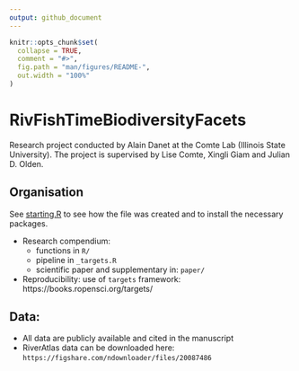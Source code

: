 ```yaml
---
output: github_document
---
```


<!-- README.md is generated from README.Rmd. Please edit that file -->

```r
knitr::opts_chunk$set(
  collapse = TRUE,
  comment = "#>",
  fig.path = "man/figures/README-",
  out.width = "100%"
)
```

# RivFishTimeBiodiversityFacets

<!-- badges: start -->
<!-- badges: end -->

Research project conducted by Alain Danet at the Comte Lab (Illinois State
University). The project is supervised by Lise Comte, Xingli
Giam and Julian D. Olden.

## Organisation

See [starting.R]() to see how the file was created and to install the necessary
packages.

- Research compendium:
  - functions in `R/`
  - pipeline in `_targets.R`
  - scientific paper and supplementary in: `paper/`
- Reproducibility: use of `targets` framework: https://books.ropensci.org/targets/

## Data:

- All data are publicly available and cited in the manuscript
- RiverAtlas data can be downloaded here: `https://figshare.com/ndownloader/files/20087486`



